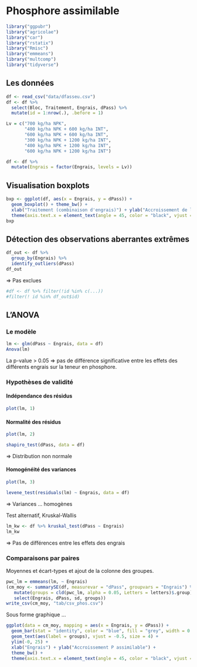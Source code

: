 
# Phosphore assimilable

```r
library("ggpubr")
library("agricolae")
library("car")
library("rstatix")
library("Rmisc")
library("emmeans")
library("multcomp")
library("tidyverse")
```

## Les données


```r
df <- read_csv("data/dfasseu.csv")
df <- df %>%
  select(Bloc, Traitement, Engrais, dPass) %>% 
  mutate(id = 1:nrow(.), .before = 1)
```

```r
Lv = c("700 kg/ha NPK", 
       "400 kg/ha NPK + 600 kg/ha INT", 
       "600 kg/ha NPK + 600 kg/ha INT", 
       "300 kg/ha NPK + 1200 kg/ha INT", 
       "400 kg/ha NPK + 1200 kg/ha INT", 
       "600 kg/ha NPK + 1200 kg/ha INT")

df <- df %>% 
  mutate(Engrais = factor(Engrais, levels = Lv))
```


## Visualisation boxplots

```r
bxp <- ggplot(df, aes(x = Engrais, y = dPass)) + 
  geom_boxplot() + theme_bw() +
  xlab("Traitement (combinaison d'engrais)") + ylab("Accroissement de la teneur en P") +
  theme(axis.text.x = element_text(angle = 45, color = "black", vjust = 1, hjust = 1))
bxp
```


## Détection des observations aberrantes extrêmes

```r
df_out <- df %>%
  group_by(Engrais) %>%
  identify_outliers(dPass)
df_out
```

=> Pas exclues

```r
#df <- df %>% filter(!id %in% c(...)) 
#filter(! id %in% df_out$id)
```


## L'ANOVA

### Le modèle

```r
lm <- glm(dPass ~ Engrais, data = df)
Anova(lm)
```

La p-value > 0.05 => pas de différence significative entre les effets des différents engrais sur la teneur en phosphore.

### Hypothèses de validité

#### Indépendance des résidus

```r
plot(lm, 1)
```

#### Normalité des résidus

```r
plot(lm, 2)
```

```r
shapiro_test(dPass, data = df)
```

=> Distribution non normale

#### Homogénéité des variances

```r
plot(lm, 3)
```

```r
levene_test(residuals(lm) ~ Engrais, data = df)
```

=> Variances ... homogènes

Test alternatif, Kruskal-Wallis

```r
lm_kw <- df %>% kruskal_test(dPass ~ Engrais)
lm_kw
```

=> Pas de différences entre les effets des engrais

### Comparaisons par paires

Moyennes et écart-types et ajout de la colonne des groupes.

```r
pwc_lm = emmeans(lm, ~ Engrais)
(cm_moy <- summarySE(df, measurevar = "dPass", groupvars = "Engrais") %>% 
   mutate(groups = cld(pwc_lm, alpha = 0.05, Letters = letters)$.group) %>% 
   select(Engrais, dPass, sd, groups))
write_csv(cm_moy, "tab/csv_phos.csv")
```

Sous forme graphique ...

```r
ggplot(data = cm_moy, mapping = aes(x = Engrais, y = dPass)) +
  geom_bar(stat = "identity", color = "blue", fill = "grey", width = 0.5) +
  geom_text(aes(label = groups), vjust = -0.5, size = 4) +
  ylim(-0, 25) +
  xlab("Engrais") + ylab("Accroissement P assimilable") +
  theme_bw() +
  theme(axis.text.x = element_text(angle = 45, color = "black", vjust = 1, hjust = 1))
```












